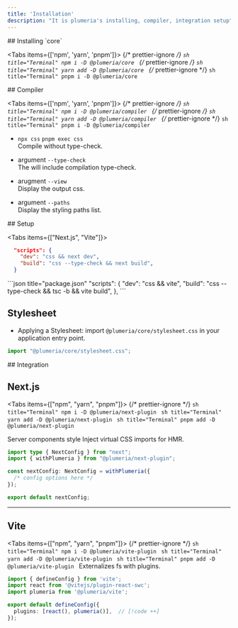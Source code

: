 ```yaml
---
title: 'Installation'
description: "It is plumeria's installing, compiler, integration setup"
---
```



<Steps>
<Step>
## Installing `core`

<Tabs items={['npm', 'yarn', 'pnpm']}>
  {/* prettier-ignore */}
  <Tab>
    ```sh title="Terminal"
    npm i -D @plumeria/core
    ```
  </Tab>
  {/* prettier-ignore */}
  <Tab>
    ```sh title="Terminal"
    yarn add -D @plumeria/core
    ```
  </Tab>
  {/* prettier-ignore */}
  <Tab>
    ```sh title="Terminal"
    pnpm i -D @plumeria/core
    ```
  </Tab>
</Tabs>

</Step>
<Step>
## Compiler

<Tabs items={['npm', 'yarn', 'pnpm']}>
  {/* prettier-ignore */}
  <Tab>
    ```sh title="Terminal"
    npm i -D @plumeria/compiler
    ```
  </Tab>
  {/* prettier-ignore */}
  <Tab>
    ```sh title="Terminal"
    yarn add -D @plumeria/compiler
    ```
  </Tab>
  {/* prettier-ignore */}
  <Tab>
    ```sh title="Terminal"
    pnpm i -D @plumeria/compiler
    ```
  </Tab>
</Tabs>
- `npx css`  `pnpm exec css`  
Compile without type-check.
- argument `--type-check`  
The  will include compilation type-check.

- arugment `--view`  
Display the output css.

- argument `--paths`  
Display the styling paths list.

</Step>
<Step>
## Setup
 
<Tabs items={["Next.js", "Vite"]}>
<Tab>
```json title="package.json"
  "scripts": {
    "dev": "css && next dev",
    "build": "css --type-check && next build",
  }
```
</Tab>
<Tab>
```json title="package.json"
  "scripts": {
    "dev": "css && vite",
    "build": "css --type-check && tsc -b && vite build", 
  },
```
</Tab>
</Tabs>

</Step>
<Step>

## Stylesheet

- Applying a Stylesheet: import `@plumeria/core/stylesheet.css` in your application entry point.
```ts
import "@plumeria/core/stylesheet.css";
```
</Step>
<Step>
## Integration
</Step>

## Next.js

<Tabs items={["npm", "yarn", "pnpm"]}>
  {/* prettier-ignore */}
  <Tab>
    ```sh title="Terminal"
    npm i -D @plumeria/next-plugin
    ```
  </Tab>
  <Tab>
    ```sh title="Terminal"
    yarn add -D @plumeria/next-plugin
    ```
  </Tab>
  <Tab>
    ```sh title="Terminal"
    pnpm add -D @plumeria/next-plugin
    ```
  </Tab>
</Tabs>

Server components style Inject virtual CSS imports for HMR.
```ts title="next.config.ts"
import type { NextConfig } from "next";
import { withPlumeria } from "@plumeria/next-plugin";

const nextConfig: NextConfig = withPlumeria({
  /* config options here */
});

export default nextConfig;
```
---

## Vite
<Tabs items={["npm", "yarn", "pnpm"]}>
  {/* prettier-ignore */}
  <Tab>
    ```sh title="Terminal"
    npm i -D @plumeria/vite-plugin
    ```
  </Tab>
  <Tab>
    ```sh title="Terminal"
    yarn add -D @plumeria/vite-plugin
    ```
  </Tab>
  <Tab>
    ```sh title="Terminal"
    pnpm add -D @plumeria/vite-plugin
    ```
  </Tab>
</Tabs>
Externalizes fs with plugins.
```ts title="vite.config.ts"
import { defineConfig } from 'vite';
import react from '@vitejs/plugin-react-swc';
import plumeria from '@plumeria/vite';

export default defineConfig({
  plugins: [react(), plumeria()],  // [!code ++]
});

```
<Cards>
  <Card title="See more about @plumeria/vite-plugin package" href="/docs/reference/vite-plugin" />
  <Card title="See more about @plumeria/next-plugin package" href="/docs/reference/next-plugin" />
</Cards>
</Steps>